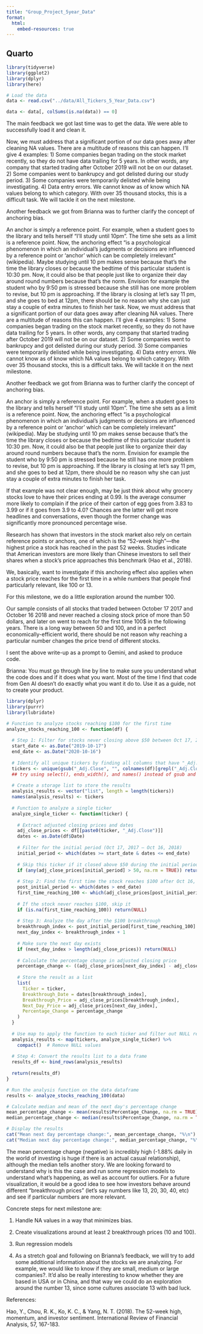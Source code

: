 ```yaml
---
title: "Group_Project_5year_Data"
format: 
  html:
    embed-resources: true
---
```


## Quarto

```r
library(tidyverse)
library(ggplot2)
library(dplyr)
library(here)
```

```r
# Load the data
data <- read.csv("../data/All_Tickers_5_Year_Data.csv")
```

```r
data <- data[, colSums(is.na(data)) == 0]
```

The main feedback we got last time was to get the data. We were able to successfully load it and clean it.

Now, we must address that a significant portion of our data goes away after cleaning NA values. There are a multitude of reasons this can happen. I'll give 4 examples: 1) Some companies began trading on the stock market recently, so they do not have data trailing for 5 years. In other words, any company that started trading after October 2019 will not be on our dataset. 2) Some companies went to bankrupcy and got delisted during our study period. 3) Some companies were temporarily delisted while being investigating. 4) Data entry errors. We cannot know as of know which NA values belong to which category. With over 35 thousand stocks, this is a difficult task. We will tackle it on the next milestone.

Another feedback we got from Brianna was to further clarify the concept of anchoring bias.

An anchor is simply a reference point. For example, when a student goes to the library and tells herself "I'll study until 10pm". The time she sets as a limit is a reference point. Now, the anchoring effect "is a psychological phenomenon in which an individual's judgments or decisions are influenced by a reference point or 'anchor' which can be completely irrelevant" (wikipedia). Maybe studying until 10 pm makes sense because that's the time the library closes or because the bedtime of this particular student is 10:30 pm. Now, it could also be that people just like to organize their day around round numbers because that's the norm. Envision for example the student who by 9:50 pm is stressed because she still has one more problem to revise, but 10 pm is approaching. If the library is closing at let's say 11 pm, and she goes to bed at 12pm, there should be no reason why she can just stay a couple of extra minutes to finish her task.
Now, we must address that a significant portion of our data goes away after cleaning NA values. There are a multitude of reasons this can happen. I'll give 4 examples: 1) Some companies began trading on the stock market recently, so they do not have data trailing for 5 years. In other words, any company that started trading after October 2019 will not be on our dataset. 2) Some companies went to bankrupcy and got delisted during our study period. 3) Some companies were temporarily delisted while being investigating. 4) Data entry errors. We cannot know as of know which NA values belong to which category. With over 35 thousand stocks, this is a difficult taks. We will tackle it on the next milestone.

Another feedback we got from Brianna was to further clarify the concept of anchoring bias.

An anchor is simply a reference point. For example, when a student goes to the library and tells herself "I'll study until 10pm". The time she sets as a limit is a reference point. Now, the anchoring effect "is a psychological phenomenon in which an individual's judgments or decisions are influenced by a reference point or 'anchor' which can be completely irrelevant" (wikipedia). May be studying until 10 pm makes sense because that's the time the library closes or because the bedtime of this particular student is 10:30 pm. Now, it could also be that people just like to organize their day around round numbers because that's the norm. Envision for example the student who by 9:50 pm is stressed because he still has one more problem to revise, but 10 pm is approaching. If the library is closing at let's say 11 pm, and she goes to bed at 12pm, there should be no reason why she can just stay a couple of extra minutes to finish her task.

If that example was not clear enough, may be just think about why grocery stocks love to have their prices ending at 0.99. Is the average consumer more likely to complain if the price of their carton of egg goes from 3.83 to 3.99 or if it goes from 3.9 to 4.0? Chances are the latter will get more headlines and conversations, even though the former change was significantly more pronounced percentage wise.

Research has shown that investors in the stock market also rely on certain reference points or anchors, one of which is the "52-week high"—the highest price a stock has reached in the past 52 weeks. Studies indicate that American investors are more likely than Chinese investors to sell their shares when a stock's price approaches this benchmark (Hao et al., 2018).

We, basically, want to investigate if this anchoring effect also applies when a stock price reaches for the first time in a while numbers that people find particularly relevant, like 100 or 13.

For this milestone, we do a little exploration around the number 100.

Our sample consists of all stocks that traded between October 17 2017 and October 16 2018 and never reached a closing stock price of more than 50 dollars, and later on went to reach for the first time 100\$ in the following years. There is a long way between 50 and 100, and in a perfect economically-efficient world, there should be not reason why reaching a particular number changes the price trend of different stocks.

I sent the above write-up as a prompt to Gemini, and asked to produce code.

Brianna: You must go through line by line to make sure you understand what the code does and if it does what you want. Most of the time I find that code from Gen AI doesn't do exactly what you want it do to. Use it as a guide, not to create your product. 

```r
library(dplyr)
library(purrr)
library(lubridate)

# Function to analyze stocks reaching $100 for the first time
analyze_stocks_reaching_100 <- function(df) {
  
  # Step 1: Filter for stocks never closing above $50 between Oct 17, 2019 and Oct 16, 2020
  start_date <- as.Date("2019-10-17")
  end_date <- as.Date("2020-10-16")
  
  # Identify all unique tickers by finding all columns that have "_Adj.Close" in their name
  tickers <- unique(gsub("_Adj.Close", "", colnames(df)[grepl("_Adj.Close", colnames(df))]))
  ## try using select(), ends_width(), and names() instead of gsub and grepl 
  
  # Create a storage list to store the results
  analysis_results <- vector("list", length = length(tickers))
  names(analysis_results) <- tickers
  
  # Function to analyze a single ticker
  analyze_single_ticker <- function(ticker) {
    
    # Extract adjusted closing prices and dates
    adj_close_prices <- df[[paste0(ticker, "_Adj.Close")]]
    dates <- as.Date(df$Date)
    
    # Filter for the initial period (Oct 17, 2017 – Oct 16, 2018)
    initial_period <- which(dates >= start_date & dates <= end_date)
    
    # Skip this ticker if it closed above $50 during the initial period
    if (any(adj_close_prices[initial_period] > 50, na.rm = TRUE)) return(NULL)
    
    # Step 2: Find the first time the stock reaches $100 after Oct 16, 2018
    post_initial_period <- which(dates > end_date)
    first_time_reaching_100 <- which(adj_close_prices[post_initial_period] >= 100)[1]
    
    # If the stock never reaches $100, skip it
    if (is.na(first_time_reaching_100)) return(NULL)
    
    # Step 3: Analyze the day after the $100 breakthrough
    breakthrough_index <- post_initial_period[first_time_reaching_100]
    next_day_index <- breakthrough_index + 1
    
    # Make sure the next day exists
    if (next_day_index > length(adj_close_prices)) return(NULL)
    
    # Calculate the percentage change in adjusted closing price
    percentage_change <- ((adj_close_prices[next_day_index] - adj_close_prices[breakthrough_index]) / adj_close_prices[breakthrough_index]) * 100
    
    # Store the result as a list
    list(
      Ticker = ticker,
      Breakthrough_Date = dates[breakthrough_index],
      Breakthrough_Price = adj_close_prices[breakthrough_index],
      Next_Day_Price = adj_close_prices[next_day_index],
      Percentage_Change = percentage_change
    )
  }
  
  # Use map to apply the function to each ticker and filter out NULL results
  analysis_results <- map(tickers, analyze_single_ticker) %>% 
    compact()  # Remove NULL values
  
  # Step 4: Convert the results list to a data frame
  results_df <- bind_rows(analysis_results)
  
  return(results_df)
}

# Run the analysis function on the data dataframe
results <- analyze_stocks_reaching_100(data)

# Calculate median and mean of the next day's percentage change
mean_percentage_change <- mean(results$Percentage_Change, na.rm = TRUE)
median_percentage_change <- median(results$Percentage_Change, na.rm = TRUE)

# Display the results
cat("Mean next day percentage change:", mean_percentage_change, "%\n")
cat("Median next day percentage change:", median_percentage_change, "%\n")


```

The mean percentage change (negative) is incredibly high (-1.88% daily in the world of investing is huge if there is an actual casual relationship), although the median tells another story. We are looking forward to understand why is this the case and run some regression models to understand what's happening, as well as account for outliers. For a future visualization, it would be a good idea to see how investors behave around different "breakthrough prices" (let's say numbers like 13, 20, 30, 40, etc) and see if particular numbers are more relevant.

Concrete steps for next milestone are:

1)  Handle NA values in a way that minimizes bias.

2)  Create visualizations around at least 2 breakthrough prices (10 and 100).

3)  Run regression models

4)  As a stretch goal and following on Brianna's feedback, we will try to add some additional information about the stocks we are analyzing. For example, we would like to know if they are small, medium or large companies?. It'd also be really interesting to know whether they are based in USA or in China, and that way we could do an exploration around the number 13, since some cultures associate 13 with bad luck.

References:

Hao, Y., Chou, R. K., Ko, K. C., & Yang, N. T. (2018). The 52-week high, momentum, and investor sentiment. International Review of Financial Analysis, 57, 167-183.
